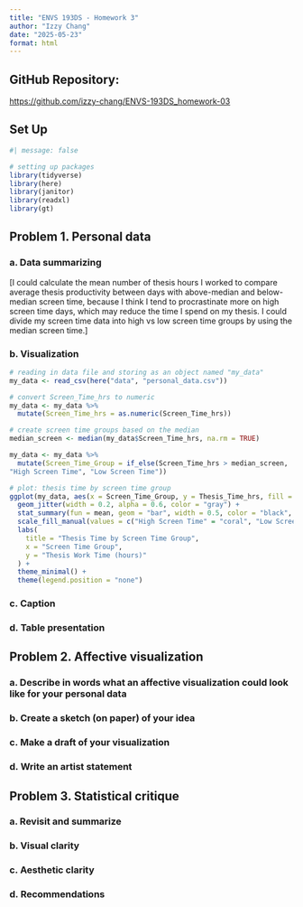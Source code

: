 ```yaml
---
title: "ENVS 193DS - Homework 3"
author: "Izzy Chang"
date: "2025-05-23"
format: html
---
```


## GitHub Repository:

<https://github.com/izzy-chang/ENVS-193DS_homework-03>

## Set Up

```r
#| message: false

# setting up packages
library(tidyverse)
library(here)
library(janitor)
library(readxl)
library(gt)
```

## Problem 1. Personal data

### a. Data summarizing

\[I could calculate the mean number of thesis hours I worked to compare average thesis productivity between days with above-median and below-median screen time, because I think I tend to procrastinate more on high screen time days, which may reduce the time I spend on my thesis. I could divide my screen time data into high vs low screen time groups by using the median screen time.\]

### b. Visualization

```r

# reading in data file and storing as an object named "my_data"
my_data <- read_csv(here("data", "personal_data.csv")) 

# convert Screen_Time_hrs to numeric
my_data <- my_data %>%
  mutate(Screen_Time_hrs = as.numeric(Screen_Time_hrs))

# create screen time groups based on the median
median_screen <- median(my_data$Screen_Time_hrs, na.rm = TRUE)

my_data <- my_data %>%
  mutate(Screen_Time_Group = if_else(Screen_Time_hrs > median_screen,
"High Screen Time", "Low Screen Time"))

# plot: thesis time by screen time group
ggplot(my_data, aes(x = Screen_Time_Group, y = Thesis_Time_hrs, fill = Screen_Time_Group)) + 
  geom_jitter(width = 0.2, alpha = 0.6, color = "gray") + 
  stat_summary(fun = mean, geom = "bar", width = 0.5, color = "black", show.legend = FALSE) + 
  scale_fill_manual(values = c("High Screen Time" = "coral", "Low Screen Time" = "lightblue")) +
  labs(
    title = "Thesis Time by Screen Time Group",
    x = "Screen Time Group",
    y = "Thesis Work Time (hours)"
  ) + 
  theme_minimal() +
  theme(legend.position = "none")
```

### c. Caption

### d. Table presentation

## Problem 2. Affective visualization

### a. Describe in words what an affective visualization could look like for your personal data

### b. Create a sketch (on paper) of your idea

### c. Make a draft of your visualization

### d. Write an artist statement

## Problem 3. Statistical critique

### a. Revisit and summarize

### b. Visual clarity

### c. Aesthetic clarity

### d. Recommendations

```         
```

```         
```
